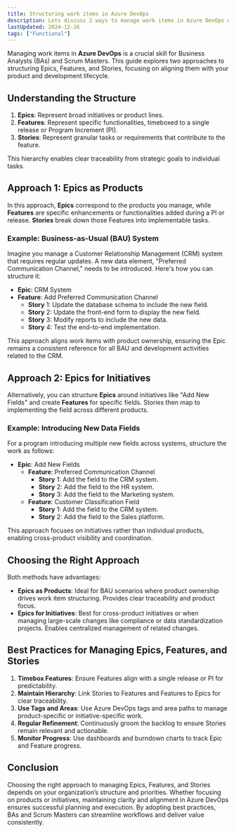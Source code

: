 ```yaml
---
title: Structuring work items in Azure DevOps
description: Lets discuss 2 ways to manage work items in Azure DevOps using Epics, Features, and Stories for effective product development and maintenance.
lastUpdated: 2024-12-26
tags: ["Functional"]
---
```


Managing work items in **Azure DevOps** is a crucial skill for Business Analysts (BAs) and Scrum Masters. This guide explores two approaches to structuring Epics, Features, and Stories, focusing on aligning them with your product and development lifecycle.

## Understanding the Structure

1. **Epics**: Represent broad initiatives or product lines.
2. **Features**: Represent specific functionalities, timeboxed to a single release or Program Increment (PI).
3. **Stories**: Represent granular tasks or requirements that contribute to the feature.

This hierarchy enables clear traceability from strategic goals to individual tasks.

## Approach 1: Epics as Products

In this approach, **Epics** correspond to the products you manage, while **Features** are specific enhancements or functionalities added during a PI or release. **Stories** break down those Features into implementable tasks.

### Example: Business-as-Usual (BAU) System

Imagine you manage a Customer Relationship Management (CRM) system that requires regular updates. A new data element, "Preferred Communication Channel," needs to be introduced. Here's how you can structure it:

- **Epic**: CRM System
- **Feature**: Add Preferred Communication Channel
  - **Story** 1: Update the database schema to include the new field.
  - **Story** 2: Update the front-end form to display the new field.
  - **Story** 3: Modify reports to include the new data.
  - **Story** 4: Test the end-to-end implementation.

This approach aligns work items with product ownership, ensuring the Epic remains a consistent reference for all BAU and development activities related to the CRM.

## Approach 2: Epics for Initiatives

Alternatively, you can structure **Epics** around initiatives like "Add New Fields" and create **Features** for specific fields. Stories then map to implementing the field across different products.

### Example: Introducing New Data Fields

For a program introducing multiple new fields across systems, structure the work as follows:

- **Epic**: Add New Fields
  - **Feature**: Preferred Communication Channel
    - **Story** 1: Add the field to the CRM system.
    - **Story** 2: Add the field to the HR system.
    - **Story** 3: Add the field to the Marketing system.
  - **Feature**: Customer Classification Field
    - **Story** 1: Add the field to the CRM system.
    - **Story** 2: Add the field to the Sales platform.

This approach focuses on initiatives rather than individual products, enabling cross-product visibility and coordination.

## Choosing the Right Approach

Both methods have advantages:

- **Epics as Products**: Ideal for BAU scenarios where product ownership drives work item structuring. Provides clear traceability and product focus.
- **Epics for Initiatives**: Best for cross-product initiatives or when managing large-scale changes like compliance or data standardization projects. Enables centralized management of related changes.

## Best Practices for Managing Epics, Features, and Stories

1. **Timebox Features**: Ensure Features align with a single release or PI for predictability.
2. **Maintain Hierarchy**: Link Stories to Features and Features to Epics for clear traceability.
3. **Use Tags and Areas**: Use Azure DevOps tags and area paths to manage product-specific or initiative-specific work.
4. **Regular Refinement**: Continuously groom the backlog to ensure Stories remain relevant and actionable.
5. **Monitor Progress**: Use dashboards and burndown charts to track Epic and Feature progress.

## Conclusion

Choosing the right approach to managing Epics, Features, and Stories depends on your organization’s structure and priorities. Whether focusing on products or initiatives, maintaining clarity and alignment in Azure DevOps ensures successful planning and execution. By adopting best practices, BAs and Scrum Masters can streamline workflows and deliver value consistently.
